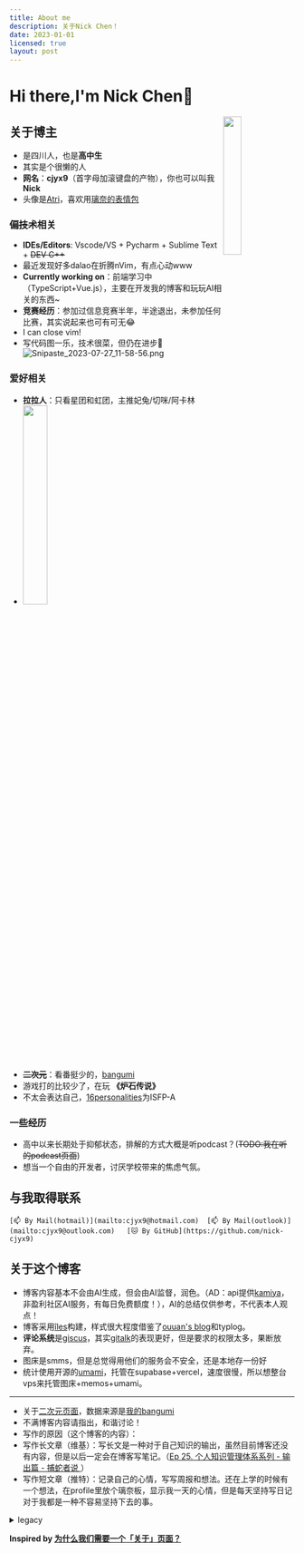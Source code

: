 ```yaml
---
title: About me
description: 关于Nick Chen！
date: 2023-01-01
licensed: true
layout: post
---
```


# Hi there,I'm Nick Chen👋

<img src="https://avatars.githubusercontent.com/u/119087246" style="width:25%;display:block;float:right;"></img>

## 关于博主
- 是四川人，也是**高中生**
- 其实是个很懒的人
- **网名**：**cjyx9**（首字母加滚键盘的产物），你也可以叫我**Nick**
- 头像是[Atri](https://zh.moegirl.org.cn/ATRI_-My_Dear_Moments-)，喜欢用[璃奈的表情包](https://t.me/addstickers/RinaTennojii)

### ~~偏技术~~相关
- **IDEs/Editors**: Vscode/VS + Pycharm + Sublime Text + ~~DEV C++~~
- <Heimu>最近发现好多dalao在折腾nVim，有点心动www</Heimu>
- **Currently working on**：前端学习中（TypeScript+Vue.js），主要在开发我的博客和玩玩AI相关的东西~
- **竞赛经历**：参加过信息竞赛半年，半途退出，未参加任何比赛，其实说起来也可有可无😂
- I can close vim!
- 写代码图一乐，技术很菜，但仍在进步🤣
![Snipaste_2023-07-27_11-58-56.png](https://s2.loli.net/2023/07/28/MAt5J6XvsjbSLnu.png)

### 爱好相关
- **拉拉人**：只看星团和虹团，主推妃兔/切咪/阿卡林
- <img src="https://s2.loli.net/2023/01/07/Sovy7h2AtnPxpV9.png" style="width:30%;"></img>
- **~~二次元~~**：看番挺少的，[bangumi](https://bgm.tv/user/cjyx9)
- 游戏打的比较少了，在玩 **《炉石传说》**
- 不太会表达自己，[16personalities](https://www.16personalities.com/ch)为ISFP-A 

### 一些经历
- 高中以来长期处于抑郁状态，排解的方式大概是听podcast？(~~TODO:我在听的podcast页面~~)
- <Heimu>想当一个自由的开发者，讨厌学校带来的焦虑气氛。</Heimu>

## 与我取得联系
	[📫 By Mail(hotmail)](mailto:cjyx9@hotmail.com)  [📫 By Mail(outlook)](mailto:cjyx9@outlook.com)   [🐱 By GitHub](https://github.com/nick-cjyx9)

## 关于这个博客

- 博客内容基本不会由AI生成，但会由AI监督，润色。（AD：api提供[kamiya](https://www.kamiya.dev)，非盈利社区AI服务，有每日免费额度！），AI的总结仅供参考，不代表本人观点！
- 博客采用[îles](https://iles.pages.dev)构建，样式很大程度借鉴了[ouuan's blog](https://ouuan.moe/)和typlog。
- **评论系统**是[giscus](https://giscus.app)，其实[gitalk](https://github.com/gitalk/gitalk)的表现更好，但是要求的权限太多，果断放弃。
- 图床是smms，但是总觉得用他们的服务会不安全，还是本地存一份好
- 统计使用开源的[umami](https://umami.is)，托管在supabase+vercel，速度很慢，所以想整台vps来托管图床+memos+umami。

----------

- 关于[二次元页面](/girls)，数据来源是[我的bangumi](https://bgm.tv/user/cjyx9)
- 不满博客内容请指出，和谐讨论！
- 写作的原因（这个博客的内容）：
- 写作长文章（维基）：写长文是一种对于自己知识的输出，虽然目前博客还没有内容，但是以后一定会在博客写笔记。（[Ep 25. 个人知识管理体系系列 - 输出篇 - 捕蛇者说 ](https://www.xiaoyuzhoufm.com/episode/60029073eea4a3e26ab48be4)）
- 写作短文章（推特）：记录自己的心情，写写周报和想法。还在上学的时候有一个想法，在profile里放个璃奈板，显示我一天的心情，但是每天坚持写日记对于我都是一种不容易坚持下去的事。


<details>
<summary>legacy</summary>

（TODO:优化这里的样式）
- 暂时使用[**Hugo**](https://gohugo.io)渲染静态页面，主题是[**Stack**](https://github.com/CaiJimmy/hugo-theme-stack)
- **评论系统**：[giscus](giscus.app)
- **搜索系统**：有用[algolia](https://www.algolia.com/developers/)的打算，~~但是文章这么少，真的有必要搜吗~~
- **统计系统**：是自建的[umami](https://umami.is)，托管在vercel+sapabase
- **域名**：有两个eu.org域名，分别用于开发环境和个人网站，欧盟域名的好处就是可以~~白嫖~~[cloudflare](https://cloudflare.com)的服务
- **工作流**：**Typora**/vscode+Markdown All in One写作 -> 推送到github -> **actions**部署到github pages（有换到cloudflare pages的打算） 详见[源代码](https://github.com/nick-cjyx9/hugo-blog)
- 正在学习使用**Vue3**相关的技术栈自己搞一个博客

</details>


**Inspired by [为什么我们需要一个「关于」页面？](https://zuofei.net/5058.html)**
